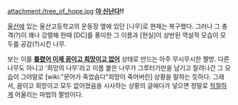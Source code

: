 attachment:/tree_of_hope.jpg
'''[[야 신난다]]!!'''

[[울산]]에 있는 울산고등학교의 운동장 옆에 있던 [나무]로 현재는 복구했다. 그러나 그 충격(?)이 꽤나 강렬해 한때 [DC]를 풍미한 그 이름과 [현실]이 상반된 역설적 모습이 모두를 공감(?)시킨 나무.

보는 이를 '''[[틀렸어 이제 꿈이고 희망이고 없어]]''' 상태로 만드는 아주 무시무시한 짤방. 다른 나무도 아니고 '희망의 나무'라고 이름 붙은 나무가 그루터기만을 남기고 잘려나간 그 모습이 그야말로 [wiki:"문어가 죽었슴다"희망이 죽어버린] 상황을 말하는 듯하다. 그래서, 꿈이고 희망이고 모두 없어졌음을 시사하는 상황의 글에다가 넣으면 정말로 [[적절]]하게 어울리는 마법의 짤방이다.
